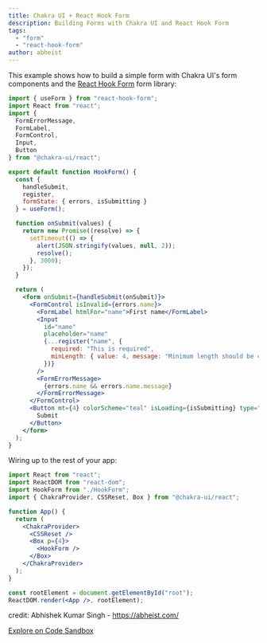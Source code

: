 ```yaml
---
title: Chakra UI + React Hook Form
description: Building Forms with Chakra UI and React Hook Form
tags:
  - "form"
  - "react-hook-form"
author: abheist
---
```


This example shows how to build a simple form with Chakra UI's form components and the [React Hook Form](https://react-hook-form.com) form library:

```jsx live=false
import { useForm } from "react-hook-form";
import React from "react";
import {
  FormErrorMessage,
  FormLabel,
  FormControl,
  Input,
  Button
} from "@chakra-ui/react";

export default function HookForm() {
  const {
    handleSubmit,
    register,
    formState: { errors, isSubmitting }
  } = useForm();

  function onSubmit(values) {
    return new Promise((resolve) => {
      setTimeout(() => {
        alert(JSON.stringify(values, null, 2));
        resolve();
      }, 3000);
    });
  }

  return (
    <form onSubmit={handleSubmit(onSubmit)}>
      <FormControl isInvalid={errors.name}>
        <FormLabel htmlFor="name">First name</FormLabel>
        <Input
          id="name"
          placeholder="name"
          {...register("name", {
            required: "This is required",
            minLength: { value: 4, message: "Minimum length should be 4" }
          })}
        />
        <FormErrorMessage>
          {errors.name && errors.name.message}
        </FormErrorMessage>
      </FormControl>
      <Button mt={4} colorScheme="teal" isLoading={isSubmitting} type="submit">
        Submit
      </Button>
    </form>
  );
}
```

Wiring up to the rest of your app:

```jsx live=false
import React from "react";
import ReactDOM from "react-dom";
import HookForm from "./HookForm";
import { ChakraProvider, CSSReset, Box } from "@chakra-ui/react";

function App() {
  return (
    <ChakraProvider>
      <CSSReset />
      <Box p={4}>
        <HookForm />
      </Box>
    </ChakraProvider>
  );
}

const rootElement = document.getElementById("root");
ReactDOM.render(<App />, rootElement);
```

credit: Abhishek Kumar Singh - https://abheist.com/

[Explore on Code Sandbox](https://codesandbox.io/s/chakra-ui-react-hook-form-t3l69)
